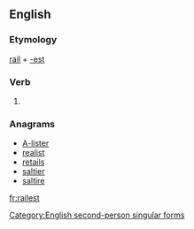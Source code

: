 ==English==

===Etymology===
[[rail]] + [[-est]]

===Verb===
{{en-verb form}}

# {{context|archaic}} {{form of|Second-person singular simple present form|rail}}

===Anagrams===
* [[A-lister#English|A-lister]]
* [[realist#English|realist]]
* [[retails#English|retails]]
* [[saltier#English|saltier]]
* [[saltire#English|saltire]]

[[Category:English second-person singular forms]]

[[fr:railest]]